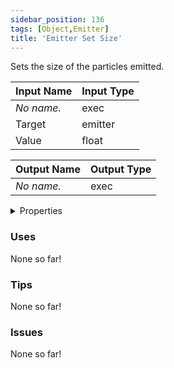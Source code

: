 ```yaml
---
sidebar_position: 136
tags: [Object,Emitter]
title: 'Emitter Set Size'
---
```


Sets the size of the particles emitted.




<EsbSvg />

| Input Name | Input Type |
|-----------|-----------|
| *No name.* | exec |
| Target | emitter |
| Value | float |

| Output Name | Output Type |
|-----------|-----------|
| *No name.* | exec |


<details>
  <summary>Properties</summary>
  <div>
    <div>
    <table>
      <thead>
        <tr>
          <th>Is beta required?</th>
          <th>❌</th>
        </tr>
        <tr>
          <th>Is this chip a trolling risk?</th>
          <th>❌</th>
        </tr>
        <tr>
          <th>Is this chip a role assignment risk?</th>
          <th>❌</th>
        </tr>
        <tr>
          <th>Chip UUID</th>
          <th>1fdf4bab-c868-4ffb-8bfc-b2e360450495</th>
        </tr>
      </thead>
    </table>
    </div>
  </div>
</details>

### Uses

None so far!

### Tips

None so far!

### Issues

None so far!
